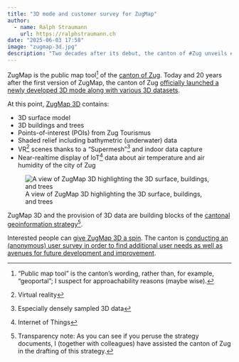 ```yaml
---
title: "3D mode and customer survey for ZugMap"
author:
  - name: Ralph Straumann
    url: https://ralphstraumann.ch
date: "2025-06-03 17:58"
image: "zugmap-3d.jpg"
description: "Two decades after its debut, the canton of #Zug unveils #ZugMap’s new #3D mode and various 3D datasets. Users can test the ZugMap 3D experience and help shape its future by participating in the canton’s user survey."
---
```


ZugMap is the public map tool[^wording] of the [canton of Zug](https://www.linkedin.com/company/amt-f%C3%BCr-grundbuch-und-geoinformation). Today and 20 years after the first version of ZugMap, the canton of Zug [officially launched a newly developed 3D mode along with various 3D datasets](https://www.linkedin.com/posts/amt-f%C3%BCr-grundbuch-und-geoinformation_workinprogress-zugmap-geodaten-activity-7335567776876494848-FAOu). 

At this point, [ZugMap 3D](https://zugmap.ch/3d) contains:

- 3D surface model
- 3D buildings and trees
- Points-of-interest (POIs) from Zug Tourismus
- Shaded relief including bathymetric (underwater) data
- VR^[Virtual reality] scenes thanks to a "Supermesh"^[Especially densely sampled 3D data] and indoor data capture
- Near-realtime display of IoT^[Internet of Things] data about air temperature and air humidity of the city of Zug

![A view of ZugMap 3D highlighting the 3D surface, buildings, and trees](zugmap-3d.jpg "A view of ZugMap 3D highlighting the 3D surface, buildings, and trees")

ZugMap 3D and the provision of 3D data are building blocks of the [cantonal geoinformation strategy](https://zg.ch/de/planen-bauen/geoinformation/geoinformationen-erklaert/kantonale-geoinformationsstrategie)[^transparency].

Interested people can [give ZugMap 3D a spin](https://zugmap.ch/3d). The canton is [conducting an (anonymous) user survey in order to find additional user needs as well as avenues for future development and improvement](https://umfrage.zg.ch/index.php/531998?lang=de).

[^wording]: "Public map tool" is the canton's wording, rather than, for example, "geoportal"; I suspect for approachability reasons (maybe wise).

[^transparency]: Transparency note: As you can see if you peruse the strategy documents, I (together with colleagues) have assisted the canton of Zug in the drafting of this strategy.